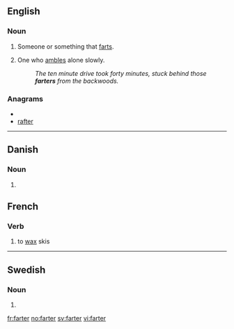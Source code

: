 ==English==

===Noun===
{{en-noun}}

# Someone or something that [[fart]]s.
# {{dialectal}} One who [[amble]]s alone slowly.
#: ''The ten minute drive took forty minutes, stuck behind those '''farters''' from the backwoods.''

===Anagrams===
* {{alphagram|aefrrt}}
* [[rafter#English|rafter]]


----

==Danish==

===Noun===
{{infl|da|noun form|g=c}}

# {{form of|plural indefinite|fart|lang=da}}


==French==
===Verb===

# to [[wax]] skis

----

==Swedish==

===Noun===
{{infl|sv|noun form}}

# {{sv-noun-form-indef-pl|fart}}

[[fr:farter]]
[[no:farter]]
[[sv:farter]]
[[vi:farter]]